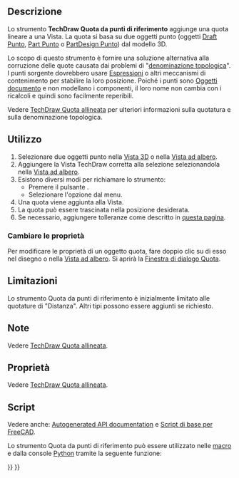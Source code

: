 <languages/>

<div class="mw-translate-fuzzy">
{{Docnav/it
|[[TechDraw_AxoLengthDimension/it|Quota lineare assonometrica]]
|[[TechDraw_DimensionRepair/it|Ripara la quota]]
|[[TechDraw_Workbench/it|TechDraw]]
|IconL=TechDraw_AxoLengthDimension.svg
|IconR=TechDraw_DimensionRepair.svg
|IconC=Workbench_TechDraw.svg
}}
</div>

{{VeryImportantMessage|This tool is obsolete, it is not available in 1.1 and above.<br> The regular Dimension tool should be used instead.}}

{{GuiCommand/it
|Name=TechDraw LandmarkDimension
|Name/it=TechDraw Quota da punti di riferimento
|MenuLocation=TechDraw → Quotatura → Quota da punti di riferimento - SPERIMENTALE
|Workbenches=[[TechDraw_Workbench/it|TechDraw]]
|Version=0.19
|SeeAlso=[[TechDraw_HorizontalDimension/it|TechDraw Quota Orizzontale]], [[TechDraw_VerticalDimension/it|TechDraw Quota Verticale]]
}}

<span id="Description"></span>
==Descrizione==

Lo strumento '''TechDraw Quota da punti di riferimento''' aggiunge una quota lineare a una Vista. La quota si basa su due oggetti punto (oggetti [[Draft_Point/it|Draft Punto]], [[Part_Point/it|Part Punto]] o [[PartDesign_Point|PartDesign Punto]]) dal modello 3D.

Lo scopo di questo strumento è fornire una soluzione alternativa alla corruzione delle quote causata dai problemi di "[[Topological_naming_problem/it|denominazione topologica]]". I punti sorgente dovrebbero usare [[Expressions/it|Espressioni]] o altri meccanismi di contenimento per stabilire la loro posizione. Poiché i punti sono [[App_DocumentObject/it|Oggetti documento]] e non modellano i componenti, il loro nome non cambia con i ricalcoli e quindi sono facilmente reperibili.

Vedere [[TechDraw_LengthDimension/it#Limitazioni|TechDraw Quota allineata]] per ulteriori informazioni sulla quotatura e sulla denominazione topologica.

<span id="Usage"></span>
==Utilizzo==

# Selezionare due oggetti punto nella [[3D_view/it|Vista 3D]] o nella [[Tree_view/it|Vista ad albero]].
# Aggiungere la Vista TechDraw corretta alla selezione selezionandola nella [[Tree_view/it|Vista ad albero]].
# Esistono diversi modi per richiamare lo strumento:
#* Premere il pulsante {{Button|[[Image:TechDraw_LandmarkDimension.svg|16px]] [[TechDraw_LandmarkDimension/it|Inserisci Quota da punti di riferimento - SPERIMENTALE]]}}.
#* Selezionare l'opzione {{MenuCommand|TechDraw → Quotatura → [[Image:TechDraw_LandmarkDimension.svg|16px]] Inserisci Quota da punti di riferimento - SPERIMENTALE}} dal menu.
# Una quota viene aggiunta alla Vista.
# La quota può essere trascinata nella posizione desiderata.
# Se necessario, aggiungere tolleranze come descritto in [[TechDraw_Geometric_dimensioning_and_tolerancing/it#Tolleranze|questa pagina]].

<span id="Change_properties"></span>
===Cambiare le proprietà===

Per modificare le proprietà di un oggetto quota, fare doppio clic su di esso nel disegno o nella [[Tree_view/it|Vista ad albero]]. Si aprirà la [[TechDraw_LengthDimension/it#Finestra di dialogo Quota|Finestra di dialogo Quota]].

<span id="Limitations"></span>
== Limitazioni ==

Lo strumento Quota da punti di riferimento è inizialmente limitato alle quotature di "Distanza". Altri tipi possono essere aggiunti se richiesto.

<span id="Notes"></span>
==Note==

Vedere [[TechDraw_LengthDimension/it#Note|TechDraw Quota allineata]].

<span id="Properties"></span>
==Proprietà== 

Vedere [[TechDraw_LengthDimension/it#Proprietà|TechDraw Quota allineata]].

<span id="Scripting"></span>
==Script==

Vedere anche: [https://freecad.github.io/SourceDoc/ Autogenerated API documentation] e [[FreeCAD_Scripting_Basics/it|Script di base per FreeCAD]].

Lo strumento Quota da punti di riferimento può essere utilizzato nelle [[Macros/it|macro]] e dalla console [[Python/it|Python]] tramite la seguente funzione:

{{Code|code=
dim1 = FreeCAD.ActiveDocument.addObject("TechDraw::LandmarkDimension", "Landmark")
dim1.Type = "Distance"
dim1.References2D = [(TDView, "Vertex1")]
dim1.References3D = [(Point3d1, "Vertex1")]
dim1.References3D = [(Point3d2, "Vertex1")]
page.addView(dim1)
}}


<div class="mw-translate-fuzzy">
{{Docnav/it
|[[TechDraw_AxoLengthDimension/it|Quota lineare assonometrica]]
|[[TechDraw_DimensionRepair/it|Ripara la quota]]
|[[TechDraw_Workbench/it|TechDraw]]
|IconL=TechDraw_AxoLengthDimension.svg
|IconR=TechDraw_DimensionRepair.svg
|IconC=Workbench_TechDraw.svg
}}
</div>

{{TechDraw Tools navi{{#translation:}}}}
{{Userdocnavi{{#translation:}}}}